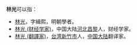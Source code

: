 '''林光 '''可以指：
* [[林光|林光]]，字緝熙，明朝學者。
* [[林光_(财经学家)|林光 (财经学家)]]，中国大陆[[河北|河北]][[昌黎|昌黎]]人，财经学家。
* [[林光_(翻譯家)|林光 (翻譯家)]]，[[台湾|台湾]][[新竹市|新竹市]]人，[[中国大陆|中国大陆]]翻译家。
{{disambig|Cat=二字林姓人名消歧义}}